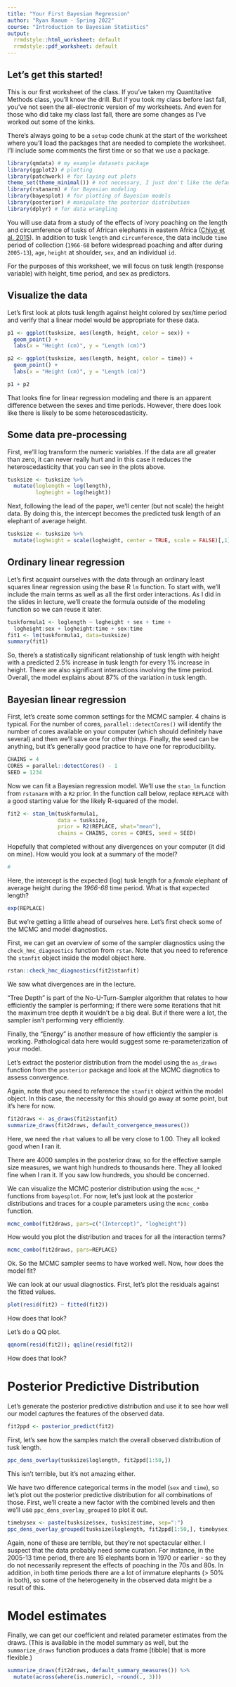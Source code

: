 ```yaml
---
title: "Your First Bayesian Regression"
author: "Ryan Raaum - Spring 2022"
course: "Introduction to Bayesian Statistics"
output:
  rrmdstyle::html_worksheet: default
  rrmdstyle::pdf_worksheet: default
---
```


## Let's get this started!

This is our first worksheet of the class. If you've taken my Quantitative Methods class, you'll know the drill. But if you took my class before last fall, you've not seen the all-electronic version of my worksheets. And even for those who did take my class last fall, there are some changes as I've worked out some of the kinks.

There's always going to be a `setup` code chunk at the start of the worksheet where you'll load the packages that are needed to complete the worksheet. I'll include some comments the first time or so that we use a package.

```r
library(qmdata) # my example datasets package
library(ggplot2) # plotting
library(patchwork) # for laying out plots
theme_set(theme_minimal()) # not necessary, I just don't like the default ggplot theme
library(rstanarm) # for Bayesian modeling
library(bayesplot) # for plotting of Bayesian models
library(posterior) # manipulate the posterior distribution
library(dplyr) # for data wrangling
```

You will use data from a study of the effects of ivory poaching on the length and circumference of tusks of African elephants in eastern Africa ([Chiyo et al. 2015](https://doi.org/10.1002/ece3.1769)). In addition to tusk `length` and `circumference`, the data include `time` period of collection (`1966-68` before widespread poaching and after during `2005-13`), `age`, `height` at shoulder, `sex`, and an individual `id`.

For the purposes of this worksheet, we will focus on tusk length (response variable) with height, time period, and sex as predictors. 

## Visualize the data

Let's first look at plots tusk length against height colored by sex/time period and verify that a linear model would be appropriate for these data.

```r
p1 <- ggplot(tusksize, aes(length, height, color = sex)) +
  geom_point() +
  labs(x = "Height (cm)", y = "Length (cm)")

p2 <- ggplot(tusksize, aes(length, height, color = time)) +
  geom_point() +
  labs(x = "Height (cm)", y = "Length (cm)")

p1 + p2
```

That looks fine for linear regression modeling and there is an apparent difference between the sexes and time periods. However, there does look like there is likely to be some heteroscedasticity.

## Some data pre-processing

First, we'll log transform the numeric variables. If the data are all greater than zero, it can never really hurt and in this case it reduces the heteroscedasticity that you can see in the plots above.

```r
tusksize <- tusksize %>% 
  mutate(loglength = log(length),
         logheight = log(height))
```

Next, following the lead of the paper, we'll center (but not scale) the height data. By doing this, the intercept becomes the predicted tusk length of an elephant of average height.

```r
tusksize <- tusksize %>% 
  mutate(logheight = scale(logheight, center = TRUE, scale = FALSE)[,1])
```

## Ordinary linear regression

Let's first acquaint ourselves with the data through an ordinary least squares linear regression using the base R `lm` function. To start with, we'll include the main terms as well as all the first order interactions. As I did in the slides in lecture, we'll create the formula outside of the modeling function so we can reuse it later.

```r
tuskformula1 <- loglength ~ logheight + sex + time +
  logheight:sex + logheight:time + sex:time
fit1 <- lm(tuskformula1, data=tusksize)
summary(fit1)
```

So, there's a statistically significant relationship of tusk length with height with a predicted 2.5% increase in tusk length for every 1% increase in height. There are also significant interactions involving the time period. Overall, the model explains about 87% of the variation in tusk length.

## Bayesian linear regression

First, let's create some common settings for the MCMC sampler. 4 chains is typical. For the number of cores, `parallel::detectCores()` will identify the number of cores available on your computer (which should definitely have several) and then we'll save one for other things. Finally, the seed can be anything, but it's generally good practice to have one for reproducibility.

```r
CHAINS = 4
CORES = parallel::detectCores() - 1
SEED = 1234
```

Now we can fit a Bayesian regression model. We'll use the `stan_lm` function from `rstanarm` with a `R2` prior. In the function call below, replace `REPLACE` with a good starting value for the likely R-squared of the model. 

```r
fit2 <- stan_lm(tuskformula1,
                data = tusksize,
                prior = R2(REPLACE, what="mean"),
                chains = CHAINS, cores = CORES, seed = SEED)
```

Hopefully that completed without any divergences on your computer (it did on mine). How would you look at a summary of the model?

```r
#
```

Here, the intercept is the expected (log) tusk length for a *female* elephant of average height during the *1966-68* time period. What is that expected length?

```r
exp(REPLACE)
```

But we're getting a little ahead of ourselves here. Let's first check some of the MCMC and model diagnostics.

First, we can get an overview of some of the sampler diagnostics using the `check_hmc_diagnostics` function from `rstan`. Note that you need to reference the `stanfit` object inside the model object here.

```r
rstan::check_hmc_diagnostics(fit2$stanfit)
```

We saw what divergences are in the lecture. 

"Tree Depth" is part of the No-U-Turn-Sampler algorithm that relates to how efficiently the sampler is performing; if there were some iterations that hit the maximum tree depth it wouldn't be a big deal. But if there were a lot, the sampler isn't performing very efficiently.

Finally, the "Energy" is another measure of how efficiently the sampler is working. Pathological data here would suggest some re-parameterization of your model.

Let's extract the posterior distribution from the model using the `as_draws` function from the `posterior` package and look at the MCMC diagnotics to assess convergence.

Again, note that you need to reference the `stanfit` object within the model object. In this case, the necessity for this should go away at some point, but it's here for now.

```r
fit2draws <- as_draws(fit2$stanfit)
summarize_draws(fit2draws, default_convergence_measures())
```

Here, we need the `rhat` values to all be very close to 1.00. They all looked good when I ran it.

There are 4000 samples in the posterior draw, so for the effective sample size measures, we want high hundreds to thousands here. They all looked fine when I ran it. If you saw low hundreds, you should be concerned.

We can visualize the MCMC posterior distribution using the `mcmc_*` functions from `bayesplot`. For now, let's just look at the posterior distributions and traces for a couple parameters using the `mcmc_combo` function.

```r
mcmc_combo(fit2draws, pars=c("(Intercept)", "logheight"))
```

How would you plot the distribution and traces for all the interaction terms?

```r
mcmc_combo(fit2draws, pars=REPLACE)
```

Ok. So the MCMC sampler seems to have worked well. Now, how does the model fit?

We can look at our usual diagnostics. First, let's plot the residuals against the fitted values.

```r
plot(resid(fit2) ~ fitted(fit2))
```

How does that look?

Let's do a QQ plot.

```r
qqnorm(resid(fit2)); qqline(resid(fit2))
```

How does that look?

# Posterior Predictive Distribution

Let's generate the posterior predictive distribution and use it to see how well our model captures the features of the observed data.

```r
fit2ppd <- posterior_predict(fit2)
```

First, let's see how the samples match the overall observed distribution of tusk length.

```r
ppc_dens_overlay(tusksize$loglength, fit2ppd[1:50,])
```

This isn't terrible, but it's not amazing either. 

We have two difference categorical terms in the model (`sex` and `time`), so let's plot out the posterior predictive distribution for all combinations of those. First, we'll create a new factor with the combined levels and then we'll use `ppc_dens_overlay_grouped` to plot it out.

```r
timebysex <- paste(tusksize$sex, tusksize$time, sep=":")
ppc_dens_overlay_grouped(tusksize$loglength, fit2ppd[1:50,], timebysex)
```

Again, none of these are terrible, but they're not spectacular either. I suspect that the data probably need some curation. For instance, in the 2005-13 time period, there are 16 elephants born in 1970 or earlier - so they do not necessarily represent the effects of poaching in the 70s and 80s. In addition, in both time periods there are a lot of immature elephants (> 50% in both), so some of the heterogeneity in the observed data might be a result of this.

# Model estimates

Finally, we can get our coefficient and related parameter estimates from the draws. (This is available in the model summary as well, but the `summarize_draws` function produces a data frame [tibble] that is more flexible.)

```r
summarize_draws(fit2draws, default_summary_measures()) %>% 
  mutate(across(where(is.numeric), ~round(., 3)))
```

